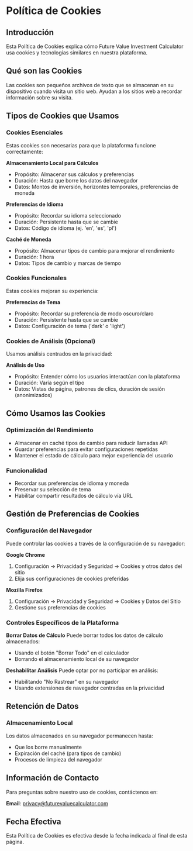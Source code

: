 # Política de Cookies

## Introducción

Esta Política de Cookies explica cómo Future Value Investment Calculator usa cookies y tecnologías similares en nuestra plataforma.

## Qué son las Cookies

Las cookies son pequeños archivos de texto que se almacenan en su dispositivo cuando visita un sitio web. Ayudan a los sitios web a recordar información sobre su visita.

## Tipos de Cookies que Usamos

### Cookies Esenciales

Estas cookies son necesarias para que la plataforma funcione correctamente:

**Almacenamiento Local para Cálculos**

- Propósito: Almacenar sus cálculos y preferencias
- Duración: Hasta que borre los datos del navegador
- Datos: Montos de inversión, horizontes temporales, preferencias de moneda

**Preferencias de Idioma**

- Propósito: Recordar su idioma seleccionado
- Duración: Persistente hasta que se cambie
- Datos: Código de idioma (ej. 'en', 'es', 'pl')

**Caché de Moneda**

- Propósito: Almacenar tipos de cambio para mejorar el rendimiento
- Duración: 1 hora
- Datos: Tipos de cambio y marcas de tiempo

### Cookies Funcionales

Estas cookies mejoran su experiencia:

**Preferencias de Tema**

- Propósito: Recordar su preferencia de modo oscuro/claro
- Duración: Persistente hasta que se cambie
- Datos: Configuración de tema ('dark' o 'light')

### Cookies de Análisis (Opcional)

Usamos análisis centrados en la privacidad:

**Análisis de Uso**

- Propósito: Entender cómo los usuarios interactúan con la plataforma
- Duración: Varía según el tipo
- Datos: Vistas de página, patrones de clics, duración de sesión (anonimizados)

## Cómo Usamos las Cookies

### Optimización del Rendimiento

- Almacenar en caché tipos de cambio para reducir llamadas API
- Guardar preferencias para evitar configuraciones repetidas
- Mantener el estado de cálculo para mejor experiencia del usuario

### Funcionalidad

- Recordar sus preferencias de idioma y moneda
- Preservar su selección de tema
- Habilitar compartir resultados de cálculo vía URL

## Gestión de Preferencias de Cookies

### Configuración del Navegador

Puede controlar las cookies a través de la configuración de su navegador:

**Google Chrome**

1. Configuración → Privacidad y Seguridad → Cookies y otros datos del sitio
2. Elija sus configuraciones de cookies preferidas

**Mozilla Firefox**

1. Configuración → Privacidad y Seguridad → Cookies y Datos del Sitio
2. Gestione sus preferencias de cookies

### Controles Específicos de la Plataforma

**Borrar Datos de Cálculo**
Puede borrar todos los datos de cálculo almacenados:

- Usando el botón "Borrar Todo" en el calculador
- Borrando el almacenamiento local de su navegador

**Deshabilitar Análisis**
Puede optar por no participar en análisis:

- Habilitando "No Rastrear" en su navegador
- Usando extensiones de navegador centradas en la privacidad

## Retención de Datos

### Almacenamiento Local

Los datos almacenados en su navegador permanecen hasta:

- Que los borre manualmente
- Expiración del caché (para tipos de cambio)
- Procesos de limpieza del navegador

## Información de Contacto

Para preguntas sobre nuestro uso de cookies, contáctenos en:

**Email**: privacy@futurevaluecalculator.com

## Fecha Efectiva

Esta Política de Cookies es efectiva desde la fecha indicada al final de esta página.
